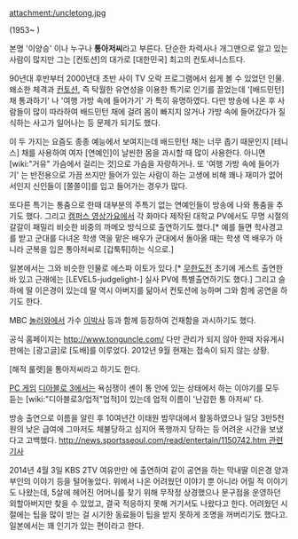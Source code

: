 attachment:/uncletong.jpg

(1953~ )

본명 '이양승' 이나 누구나 '''통아저씨'''라고 부른다. 단순한 차력사나 개그맨으로 알고 있는 사람이 많지만 그는 [컨토션]의 대가로 [대한민국] 최고의 컨토셔니스트다.

90년대 후반부터 2000년대 초반 사이 TV 오락 프로그램에서 쉽게 볼 수 있었던 인물. 왜소한 체격과 [[컨토션]], 즉 탁월한 유연성을 이용한 특기로 인기를 끌었는데 '[배드민턴] 채 통과하기' 나 '여행 가방 속에 들어가기' 가 특히 유명하였다. 다만 방송에 나온 후 사람들이 많이 따라하여 배드민턴 채에 걸려 몸이 빠지지 않거나 가방 속에 들어갔다가 질식하는 사고가 일어나는 등 문제가 되기도 했다.

이 두 가지는 요즘도 종종 예능에서 보여지는데 배드민턴 채는 너무 좁기 때문인지 [테니스] 채를 사용하여 여자 [연예인]이 날씬한 몸을 과시할 때 많이 사용한다. 아니면 [wiki:"거유" 가슴에서 걸리는 것]으로 가슴을 자랑하거나. 또 '여행 가방 속에 들어가기' 는 반전용으로 가끔 쓰지만 들어가 있는 사람이 하는 고생에 비해 꽤나 재미가 없어서인지 신인들이 [쫄쫄이]를 입고 들어가는 경우가 많다.

또다른 특기는 통춤으로 한때 대부분의 주특기 없는 연예인들이 방송에 나와 통춤을 추기도 했다. 그리고 [[캠퍼스 영상가요]]에서 각 화마다 제작된 대학교 PV에서도 무명 시절의 갈갈이 패밀리 비슷한 비중의 까메오 방식으로 출연하기도 했다.[* 예를 들면 학사경고를 받고 군대를 다녀온 학생 역을 맡은 배우가 군대에서 돌아올 때는 학생 역 배우가 아니라 군복을 입은 통아저씨로 [갑툭튀]하는 식으로.]

일본에서는 그와 비슷한 인물로 에스파 이토가 있다.[* [[무한도전]] 초기에 게스트 출연한 바 있고 근래에는 [LEVEL5-judgelight-] 실사 PV에 특별출연하기도 했다.] 그리고 슬하에 딸 이은경이 있는데 딸 역시 아버지를 닮아서 컨토션에 능하며 그와 함께 공연을 하기도 한다.

MBC [[놀러와]]에서 가수 [[이박사]] 등과 함께 등장하여 건재함을 과시하기도 했다.

공식 홈페이지는 http://www.tonguncle.com/ 다만 관리가 되지 않아 한때 자유게시판에는 [광고글]로 [도배]를 이루었다. 2012년 9월 현재는 접속이 되지 않는 상황.

[해적 룰렛]을 통아저씨라고 하기도 한다.

[[PC 게임]] [[디아블로 3]]에서는 욕심쟁이 셴이 통 안에 있는 상태에서 하는 이야기를 모두 듣는 [wiki:"디아블로3/업적"업적]이 있는데 업적 이름이 '난감한 통 아저씨' 다.

방송 출연으로 이름을 알린 후 10여년간 이태원 밤무대에서 활동하였으나 일당 3만5천원의 낮은 급여에 그마저도 체불당하고 심지어 폭행까지 당하는 등 어려운 시간을 보냈다고 고백했다. [[http://news.sportsseoul.com/read/entertain/1150742.htm 관련기사]]

2014년 4월 3일 KBS 2TV 여유만만 에 출연하여 같이 공연을 하는 막내딸 이은경 양과 부인의 이야기 등을 털어놓았다. 위에서 나온 어려웠던 이야기 뿐 아니라 어릴 적 이야기도 나왔는데, 5살에 헤어진 어머니를 찾기 위해 무작정 상경했으나 문구점을 운영하던 외할아버지만 찾을 수 있었고, 결국 적응하지 못해 거기서도 나왔다고 한다. 어려웠던 시절에는 팁을 많이 받는 걸 시기한 동료들이 팁을 받지 못하게 조명을 꺼버리기도 했다고. 일본에서는 꽤 인기가 있는 편이라고 한다.
